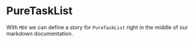 
<Meta title="TaskList" component={PureTaskList} />

# PureTaskList

With `MDX` we can define a story for `PureTaskList` right in the middle of our
markdown documentation.

<Preview>
    <Story name="Default">
        <form>
            <PureTaskList tasks={defaultTasksData} {...actionsData} />
        </form>
    </Story>
</Preview>
